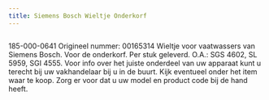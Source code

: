 ```yaml
---
title: Siemens Bosch Wieltje Onderkorf
---
```



<Image src={imageProduct} width={imageProduct.width} alt="" />


185-000-0641
Origineel nummer: 00165314
Wieltje voor vaatwassers van Siemens Bosch.
Voor de onderkorf. Per stuk geleverd.
O.A.: SGS 4602, SL 5959, SGI 4555.
Voor info over het juiste onderdeel van uw apparaat kunt u terecht bij uw vakhandelaar bij u in de buurt. Kijk eventueel onder het item waar te koop. Zorg er voor dat u uw model en product code bij de hand heeft.
